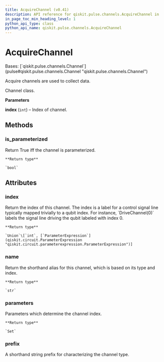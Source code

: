 ```yaml
---
title: AcquireChannel (v0.41)
description: API reference for qiskit.pulse.channels.AcquireChannel in qiskit v0.41
in_page_toc_min_heading_level: 1
python_api_type: class
python_api_name: qiskit.pulse.channels.AcquireChannel
---
```


# AcquireChannel

<Class id="qiskit.pulse.channels.AcquireChannel" isDedicatedPage={true} github="https://github.com/qiskit/qiskit/tree/stable/0.23/qiskit/pulse/channels.py" signature="AcquireChannel(index)" modifiers="class">
  Bases: [`qiskit.pulse.channels.Channel`](pulse#qiskit.pulse.channels.Channel "qiskit.pulse.channels.Channel")

  Acquire channels are used to collect data.

  Channel class.

  **Parameters**

  **index** (`int`) – Index of channel.

  ## Methods

  <span id="qiskit-pulse-channels-acquirechannel-is-parameterized" />

  ### is\_parameterized

  <Function id="qiskit.pulse.channels.AcquireChannel.is_parameterized" signature="AcquireChannel.is_parameterized()">
    Return True iff the channel is parameterized.

    **Return type**

    `bool`
  </Function>

  ## Attributes

  ### index

  <Attribute id="qiskit.pulse.channels.AcquireChannel.index">
    Return the index of this channel. The index is a label for a control signal line typically mapped trivially to a qubit index. For instance, `DriveChannel(0)` labels the signal line driving the qubit labeled with index 0.

    **Return type**

    `Union`\[`int`, [`ParameterExpression`](qiskit.circuit.ParameterExpression "qiskit.circuit.parameterexpression.ParameterExpression")]
  </Attribute>

  ### name

  <Attribute id="qiskit.pulse.channels.AcquireChannel.name">
    Return the shorthand alias for this channel, which is based on its type and index.

    **Return type**

    `str`
  </Attribute>

  ### parameters

  <Attribute id="qiskit.pulse.channels.AcquireChannel.parameters">
    Parameters which determine the channel index.

    **Return type**

    `Set`
  </Attribute>

  ### prefix

  <Attribute id="qiskit.pulse.channels.AcquireChannel.prefix" attributeTypeHint="Optional[str]" attributeValue="'a'">
    A shorthand string prefix for characterizing the channel type.
  </Attribute>
</Class>

